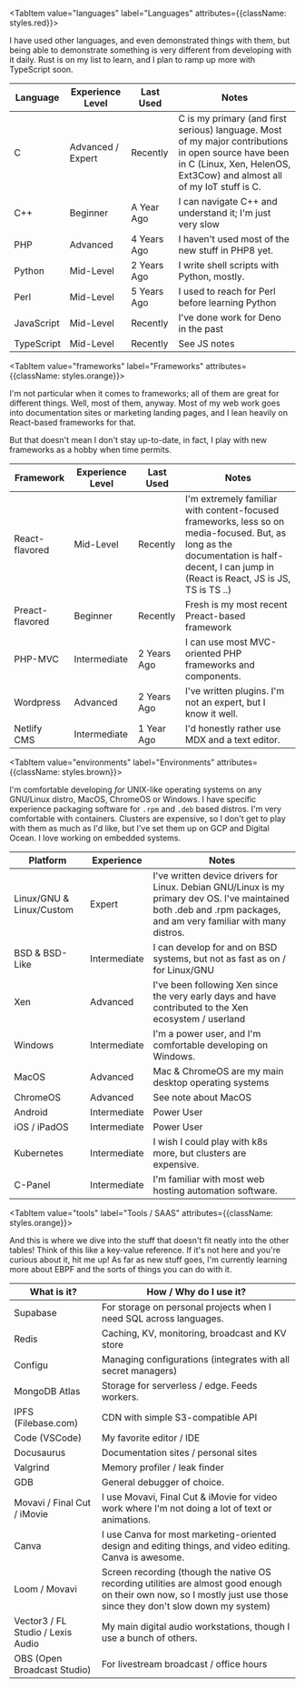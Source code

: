 
<Tabs defaultValue="languages">

<TabItem value="languages" label="Languages" attributes={{className: styles.red}}>

I have used other languages, and even demonstrated things with them, but being able to 
demonstrate something is very different from developing with it daily. Rust is on my list 
to learn, and I plan to ramp up more with TypeScript soon. 

| Language | Experience Level | Last Used | Notes |
| --- | --- | --- | --- |
| C | Advanced / Expert | Recently | C is my primary (and first serious) language. Most of my major contributions in open source have been in C (Linux, Xen, HelenOS, Ext3Cow) and almost all of my IoT stuff is C. |
| C++ | Beginner | A Year Ago | I can navigate C++ and understand it; I'm just very slow |
| PHP | Advanced | 4 Years Ago | I haven't used most of the new stuff in PHP8 yet. |
| Python | Mid-Level | 2 Years Ago | I write shell scripts with Python, mostly. |
| Perl | Mid-Level | 5 Years Ago | I used to reach for Perl before learning Python |
| JavaScript | Mid-Level | Recently | I've done work for Deno in the past |
| TypeScript | Mid-Level | Recently | See JS notes |

</TabItem>
    
<TabItem value="frameworks" label="Frameworks" attributes={{className: styles.orange}}>

I'm not particular when it comes to frameworks; all of them are great for different things. 
Well, most of them, anyway. Most of my web work goes into documentation sites or marketing
landing pages, and I lean heavily on React-based frameworks for that.

But that doesn't mean I don't stay up-to-date, in fact, I play with new frameworks as a 
hobby when time permits. 

| Framework | Experience Level | Last Used | Notes |
| --- | --- | --- | --- |
| React-flavored | Mid-Level | Recently | I'm extremely familiar with content-focused frameworks, less so on media-focused. But, as long as the documentation is half-decent, I can jump in (React is React, JS is JS, TS is TS ..) |
| Preact-flavored | Beginner | Recently | Fresh is my most recent Preact-based framework |
| PHP-MVC | Intermediate | 2 Years Ago | I can use most MVC-oriented PHP frameworks and components. |
| Wordpress | Advanced | 2 Years Ago | I've written plugins. I'm not an expert, but I know it well. |
| Netlify CMS | Intermediate | 1 Year Ago | I'd honestly rather use MDX and a text editor. |

</TabItem>
    
<TabItem value="environments" label="Environments" attributes={{className: styles.brown}}>

I'm comfortable developing *for* UNIX-like operating systems on any GNU/Linux distro, MacOS, 
ChromeOS or Windows. I have specific experience packaging software for `.rpm` and `.deb` based distros. I'm very 
comfortable with containers. Clusters are expensive, so I don't get to play with them as much as I'd like, but I've set 
them up on GCP and Digital Ocean. I love working on embedded systems. 

| Platform | Experience | Notes |
| --- | --- | --- |
| Linux/GNU & Linux/Custom | Expert | I've written device drivers for Linux. Debian GNU/Linux is my primary dev OS. I've maintained both .deb and .rpm packages, and am very familiar with many distros. |
| BSD & BSD-Like | Intermediate | I can develop for and on BSD systems, but not as fast as on / for Linux/GNU |
| Xen | Advanced | I've been following Xen since the very early days and have contributed to the Xen ecosystem / userland |
| Windows | Intermediate | I'm a power user, and I'm comfortable developing on Windows. |
| MacOS | Advanced | Mac & ChromeOS are my main desktop operating systems |
| ChromeOS | Advanced | See note about MacOS |
| Android | Intermediate | Power User |
| iOS / iPadOS | Intermediate | Power User |
| Kubernetes | Intermediate | I wish I could play with k8s more, but clusters are expensive. |
| C-Panel | Intermediate | I'm familiar with most web hosting automation software.

</TabItem>

<TabItem value="tools" label="Tools / SAAS" attributes={{className: styles.orange}}>

And this is where we dive into the stuff that doesn't fit neatly into the other tables! Think 
of this like a key-value reference. If it's not here and you're curious about it, hit me up! As 
far as new stuff goes, I'm currently learning more about EBPF and the sorts of things you can 
do with it.

| What is it? | How / Why do I use it? |
| --- | --- |
| Supabase | For storage on personal projects when I need SQL across languages. |
| Redis | Caching, KV, monitoring, broadcast and KV store |
| Configu | Managing configurations (integrates with all secret managers) |
| MongoDB Atlas | Storage for serverless / edge. Feeds workers. |
| IPFS (Filebase.com) | CDN with simple S3-compatible API |
| Code (VSCode) | My favorite editor / IDE |
| Docusaurus | Documentation sites / personal sites |
| Valgrind | Memory profiler / leak finder |
| GDB | General debugger of choice. |  
| Movavi / Final Cut / iMovie | I use Movavi, Final Cut & iMovie for video work where I'm not doing a lot of text or animations. |
| Canva | I use Canva for most marketing-oriented design and editing things, and video editing. Canva is awesome. |
| Loom / Movavi | Screen recording (though the native OS recording utilities are almost good enough on their own now, so I mostly just use those since they don't slow down my system) |
| Vector3 / FL Studio / Lexis Audio | My main digital audio workstations, though I use a bunch of others. |
| OBS (Open Broadcast Studio) | For livestream broadcast / office hours |

</TabItem>

</Tabs>